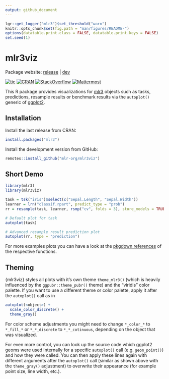 ```yaml
---
output: github_document
---
```


```r
lgr::get_logger("mlr3")$set_threshold("warn")
knitr::opts_chunk$set(fig.path = "man/figures/README-")
options(datatable.print.class = FALSE, datatable.print.keys = FALSE)
set.seed(1)
```

# mlr3viz

Package website: [release](https://mlr3viz.mlr-org.com/) | [dev](https://mlr3viz.mlr-org.com/dev/)

<!-- badges: start -->
[![tic](https://github.com/mlr-org/mlr3viz/workflows/tic/badge.svg?branch=main)](https://github.com/mlr-org/mlr3viz/actions)
[![CRAN](https://www.r-pkg.org/badges/version/mlr3viz)](https://cran.r-project.org/package=mlr3viz)
[![StackOverflow](https://img.shields.io/badge/stackoverflow-mlr3-orange.svg)](https://stackoverflow.com/questions/tagged/mlr3)
[![Mattermost](https://img.shields.io/badge/chat-mattermost-orange.svg)](https://lmmisld-lmu-stats-slds.srv.mwn.de/mlr_invite/)
<!-- badges: end -->

This R package provides visualizations for [mlr3](https://mlr3.mlr-org.com) objects such as tasks, predictions, resample results or benchmark results via the `autoplot()` generic of [ggplot2](https://ggplot2.tidyverse.org/).

## Installation

Install the last release from CRAN:

```r
install.packages("mlr3")
```

Install the development version from GitHub:

```r
remotes::install_github("mlr-org/mlr3viz")
```

## Short Demo

```r
library(mlr3)
library(mlr3viz)

task = tsk("iris")$select(c("Sepal.Length", "Sepal.Width"))
learner = lrn("classif.rpart", predict_type = "prob")
rr = resample(task, learner, rsmp("cv", folds = 3), store_models = TRUE)

# Default plot for task
autoplot(task)

# Advanced resample result prediction plot
autoplot(rr, type = "prediction")
```

For more examples plots you can have a look at the [pkgdown references](https://mlr3viz.mlr-org.com/reference/index.html) of the respective functions.

## Theming

{mlr3viz} styles all plots with it's own theme `theme_mlr3()` (which is heavily influenced by the `ggpubr::theme_pubr()` theme) and the "viridis" color palette.
If you want to use a different theme or color palette, apply it after the `autoplot()` call as in 

```r
autoplot(<object>) +
  scale_color_discrete() +
  theme_gray()
```

For color scheme adjustments you might need to change `*_color_*` to `*_fill_*` or `*_*_discrete` to `*_*_cotinuous`, depending on the object that was visualized.

For even more control, you can look up the source code which ggplot2 geoms were used internally for a specific `autoplot()` call (e.g. `geom_point()`) and how they were called.
You can then apply these lines again with different arguments after the `autoplot()` call (similar as shown above with the `theme_gray()` adjustment) to overwrite their appearance (for example point size, line width, etc.).
